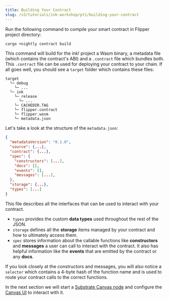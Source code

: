 ```yaml
---
title: Building Your Contract
slug: /v3/tutorials/ink-workshop/pt1/building-your-contract
---
```


Run the following command to compile your smart contract in Flipper project directory:

```bash
cargo +nightly contract build
```

This command will build for the ink! project a Wasm binary, a metadata file (which contains the
contract's ABI) and a `.contract` file which bundles both. This `.contract` file can be used for
deploying your contract to your chain. If all goes well, you should see a `target` folder which
contains these files:

```
target
  └─ debug
    └─ ...
  └─ ink
    └─ release
      └─ ...
    └─ CACHEDIR.TAG
    └─ flipper.contract
    └─ flipper.wasm
    └─ metadata.json
```

Let's take a look at the structure of the `metadata.json`:

``` JSON
{
  "metadataVersion": "0.1.0",
  "source": {...},
  "contract": {...},
  "spec": {
    "constructors": [...],
    "docs": [],
    "events": [],
    "messages": [...],
  },
  "storage": {...},
  "types": [...]
}
```

This file describes all the interfaces that can be used to interact with your contract.

* `types` provides the custom **data types** used throughout the rest of the JSON.
* `storage` defines all the **storage** items managed by your contract and how to ultimately access
them.
* `spec` stores information about the callable functions like **constructors** and **messages** a
user can call to interact with the contract. It also has helpful information like the **events**
that are emitted by the contract or any **docs**.

If you look closely at the constructors and messages, you will also notice a `selector` which
contains a 4-byte hash of the function name and is used to route your contract calls to the correct
functions.

In the next section we will start a [Substrate Canvas node](https://github.com/paritytech/canvas-node)
and configure the [Canvas UI](https://github.com/paritytech/canvas-ui) to interact with it.
